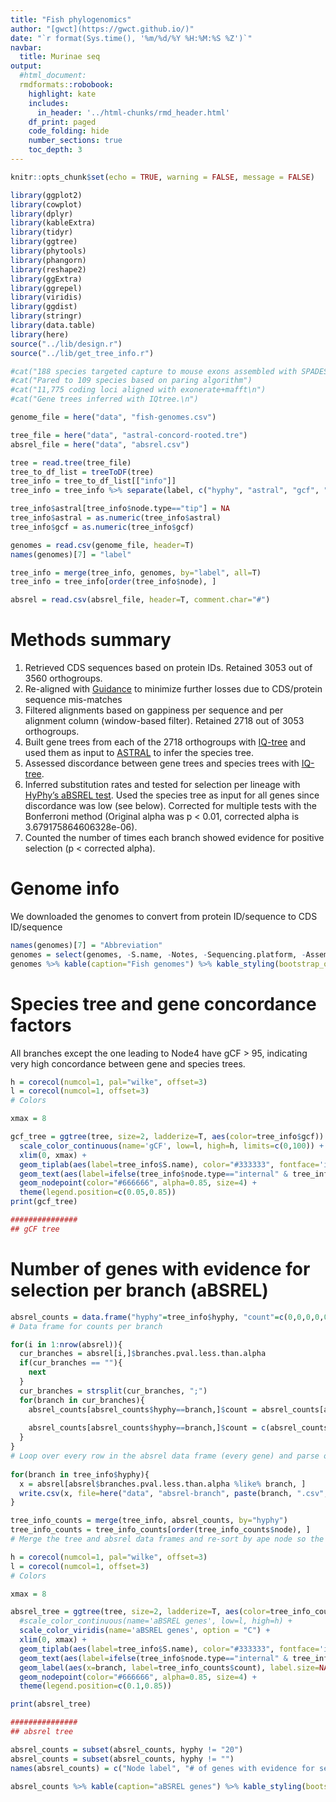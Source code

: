 ```yaml
---
title: "Fish phylogenomics"
author: "[gwct](https://gwct.github.io/)"
date: "`r format(Sys.time(), '%m/%d/%Y %H:%M:%S %Z')`"
navbar:
  title: Murinae seq
output:
  #html_document:
  rmdformats::robobook:
    highlight: kate
    includes:
      in_header: '../html-chunks/rmd_header.html'
    df_print: paged
    code_folding: hide
    number_sections: true
    toc_depth: 3
---
```


```r
knitr::opts_chunk$set(echo = TRUE, warning = FALSE, message = FALSE)

library(ggplot2)
library(cowplot)
library(dplyr)
library(kableExtra)
library(tidyr)
library(ggtree)
library(phytools)
library(phangorn)
library(reshape2)
library(ggExtra)
library(ggrepel)
library(viridis)
library(ggdist)
library(stringr)
library(data.table)
library(here)
source("../lib/design.r")
source("../lib/get_tree_info.r")

```


```r

#cat("188 species targeted capture to mouse exons assembled with SPADES.\n")
#cat("Pared to 109 species based on paring algorithm")
#cat("11,775 coding loci aligned with exonerate+mafft\n")
#cat("Gene trees inferred with IQtree.\n")

genome_file = here("data", "fish-genomes.csv")

tree_file = here("data", "astral-concord-rooted.tre")
absrel_file = here("data", "absrel.csv")

tree = read.tree(tree_file)
tree_to_df_list = treeToDF(tree)
tree_info = tree_to_df_list[["info"]]
tree_info = tree_info %>% separate(label, c("hyphy", "astral", "gcf", "scf"), sep="/", remove=F)

tree_info$astral[tree_info$node.type=="tip"] = NA
tree_info$astral = as.numeric(tree_info$astral)
tree_info$gcf = as.numeric(tree_info$gcf)

genomes = read.csv(genome_file, header=T)
names(genomes)[7] = "label"

tree_info = merge(tree_info, genomes, by="label", all=T)
tree_info = tree_info[order(tree_info$node), ]

absrel = read.csv(absrel_file, header=T, comment.char="#")

```

# Methods summary

1. Retrieved CDS sequences based on protein IDs. Retained 3053 out of 3560 orthogroups.
2. Re-aligned with [Guidance](http://guidance.tau.ac.il/ver2/overview.php) to minimize further losses due to CDS/protein sequence mis-matches
3. Filtered alignments based on gappiness per sequence and per alignment column (window-based filter). Retained 2718 out of 3053 orthogroups.
4. Built gene trees from each of the 2718 orthogroups with [IQ-tree](http://www.iqtree.org/) and used them as input to [ASTRAL](https://github.com/smirarab/ASTRAL) to infer the species tree.
5. Assessed discordance between gene trees and species trees with [IQ-tree](http://www.iqtree.org/).
6. Inferred substitution rates and tested for selection per lineage with [HyPhy's aBSREL test](http://www.hyphy.org/methods/selection-methods/). Used the species tree as input for all genes since discordance was low (see below). Corrected for multiple tests with the Bonferroni method (Original alpha was p < 0.01, corrected alpha is 3.679175864606328e-06).
7. Counted the number of times each branch showed evidence for positive selection (p < corrected alpha).

# Genome info

We downloaded the genomes to convert from protein ID/sequence to CDS ID/sequence

```r

names(genomes)[7] = "Abbreviation"
genomes = select(genomes, -S.name, -Notes, -Sequencing.platform, -Assembly.method)
genomes %>% kable(caption="Fish genomes") %>% kable_styling(bootstrap_options=c("striped", "condensed", "responsive"), full_width=F)

```


# Species tree and gene concordance factors

All branches except the one leading to Node4 have gCF > 95, indicating very high concordance between gene and species trees.

```r
h = corecol(numcol=1, pal="wilke", offset=3)
l = corecol(numcol=1, offset=3)
# Colors

xmax = 8

gcf_tree = ggtree(tree, size=2, ladderize=T, aes(color=tree_info$gcf)) +
  scale_color_continuous(name='gCF', low=l, high=h, limits=c(0,100)) +
  xlim(0, xmax) +
  geom_tiplab(aes(label=tree_info$S.name), color="#333333", fontface='italic', size=8) +
  geom_text(aes(label=ifelse(tree_info$node.type=="internal" & tree_info$hyphy!="20",tree_info$hyphy, '')), hjust=-.2, vjust=-.0, color="#666666") +
  geom_nodepoint(color="#666666", alpha=0.85, size=4) +
  theme(legend.position=c(0.05,0.85))
print(gcf_tree)

###############
## gCF tree
```

# Number of genes with evidence for selection per branch (aBSREL)

```r

absrel_counts = data.frame("hyphy"=tree_info$hyphy, "count"=c(0,0,0,0,0,0,0,0,0,0,0,0,0))
# Data frame for counts per branch

for(i in 1:nrow(absrel)){
  cur_branches = absrel[i,]$branches.pval.less.than.alpha
  if(cur_branches == ""){
    next
  }
  cur_branches = strsplit(cur_branches, ";")
  for(branch in cur_branches){
    absrel_counts[absrel_counts$hyphy==branch,]$count = absrel_counts[absrel_counts$hyphy==branch,]$count + 1
    
    absrel_counts[absrel_counts$hyphy==branch,]$count = c(absrel_counts[absrel_counts$hyphy==branch,]$count, absrel[i,]$file)
  }
}
# Loop over every row in the absrel data frame (every gene) and parse out the branches with evidence for selection
  
for(branch in tree_info$hyphy){
  x = absrel[absrel$branches.pval.less.than.alpha %like% branch, ]
  write.csv(x, file=here("data", "absrel-branch", paste(branch, ".csv", sep="")), row.names=F)
}

tree_info_counts = merge(tree_info, absrel_counts, by="hyphy")
tree_info_counts = tree_info_counts[order(tree_info_counts$node), ]
# Merge the tree and absrel data frames and re-sort by ape node so the trees still work

h = corecol(numcol=1, pal="wilke", offset=3)
l = corecol(numcol=1, offset=3)
# Colors

xmax = 8

absrel_tree = ggtree(tree, size=2, ladderize=T, aes(color=tree_info_counts$count)) +
  #scale_color_continuous(name='aBSREL genes', low=l, high=h) +
  scale_color_viridis(name='aBSREL genes', option = "C") +
  xlim(0, xmax) +
  geom_tiplab(aes(label=tree_info$S.name), color="#333333", fontface='italic', size=8) +
  geom_text(aes(label=ifelse(tree_info$node.type=="internal" & tree_info$hyphy!="20",tree_info$hyphy, '')), hjust=-.2, vjust=-.0, color="#666666") +
  geom_label(aes(x=branch, label=tree_info_counts$count), label.size=NA, fill="transparent", show.legend=F, vjust=-0.1) +
  geom_nodepoint(color="#666666", alpha=0.85, size=4) +
  theme(legend.position=c(0.1,0.85))

print(absrel_tree)

###############
## absrel tree

absrel_counts = subset(absrel_counts, hyphy != "20")
absrel_counts = subset(absrel_counts, hyphy != "")
names(absrel_counts) = c("Node label", "# of genes with evidence for selection")

absrel_counts %>% kable(caption="aBSREL genes") %>% kable_styling(bootstrap_options=c("striped", "condensed", "responsive"), full_width=F)
```
